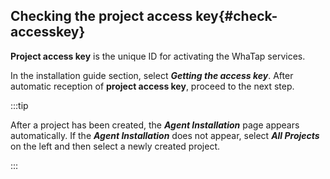 ## Checking the project access key{#check-accesskey}

**Project access key** is the unique ID for activating the WhaTap services.  

In the installation guide section, select **_Getting the access key_**. After automatic reception of **project access key**, proceed to the next step.

:::tip

After a project has been created, the **_Agent Installation_** page appears automatically. If the **_Agent Installation_** does not appear, select **_All Projects_** on the left and then select a newly created project.

:::
